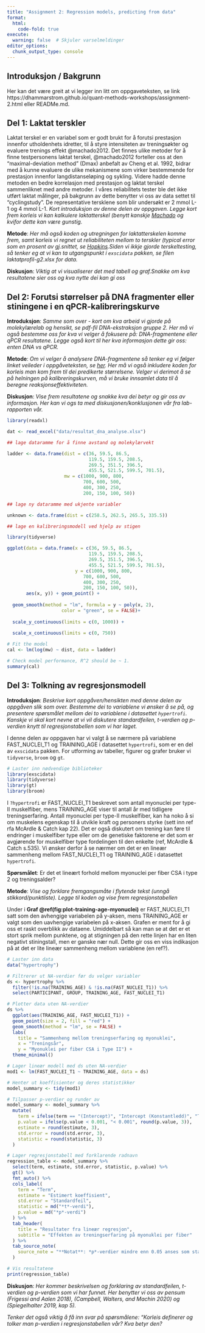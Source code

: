 ```yaml
---
title: "Assignment 2: Regression models, predicting from data"
format: 
  html:
    code-fold: true
execute:
  warning: false  # Skjuler varselmeldinger
editor_options: 
  chunk_output_type: console
---
```


## Introduksjon / Bakgrunn

Her kan det være greit at vi legger inn litt om oppgaveteksten, se link https://dhammarstrom.github.io/quant-methods-workshops/assignment-2.html eller READMe.md.

## Del 1: Laktat terskler

Laktat terskel er en variabel som er godt brukt for å forutsi prestasjon innenfor utholdenhets idretter, til å styre intensiteten av treningsøkter og evaluere trenings effekt @machado2012. Det finnes ulike metoder for å finne testpersonens laktat terskel, @machado2012 forteller oss at den "maximal-deviation method" (Dmax) anbefalt av Cheng et al. 1992, bidrar med å kunne evaluere de ulike mekanismene som virker bestemmende for prestasjon innenfor langdistanseløping og sykling. Videre hadde denne metoden en bedre korrelasjon med prestasjon og laktat terskel sammenliknet med andre metoder. 
I våres reliabilitets tester ble det ikke utført laktat målinger, på bakgrunn av dette benytter vi oss av data settet til "cyclingstudy". De representative tersklene som blir undersøkt er 2 mmol L-1 og 4 mmol L-1. 
*Kort introduksjon av denne delen av oppgaven. Legge kort frem korleis vi kan kalkulere laktatterskel (benytt kanskje [Machado](https://www.tandfonline.com/doi/abs/10.1080/02640414.2012.702424) og kvifor dette kan være gunstig.*

**Metode**: *Her må også koden og utregningen for laktatterskelen komme frem, samt korleis vi regnet ut reliabiliteten mellom to terskler (typical error som en prosent av gj.snittet, se [Hopkins](https://link-springer-com.ezproxy.inn.no/article/10.2165/00007256-200030010-00001).Siden vi ikkje gjorde terskeltesting, så tenker eg at vi kan ta utgangspunkt i `exscidata` pakken, se filen laktatprofil-g2.xlsx for data.*

**Diskusjon**: *Viktig at vi visualiserer det med tabell og graf.Snakke om kva resultatene sier oss og kva nytte dei kan gi oss*


## Del 2: Forutsi størrelser på DNA fragmenter eller stiningene i en qPCR-kalibreringskurve

**Introduksjon**: *Samme som over - kort om kva arbeid vi gjorde på molekylærelab og hensikt, se pdf-fil DNA-ekstraksjon gruppe 2. Her må vi også bestemme oss for kva vi velger å fokusere på: DNA-fragmentene eller qPCR resultatene. Legge også kort til her kva informasjon dette gir oss: enten DNA vs qPCR.*

**Metode**: *Om vi velger å analysere DNA-fragmentene så tenker eg vi følger linket veileder i oppgåveteksten, se [her](https://trainome.github.io/protocols/sw_pcr_size_determination.html). Her må vi også inkludere koden for korleis man kom frem til dei predikerte størrelsene.* *Velger vi derimot å se på helningen på kalibreringskurven, må vi bruke innsamlet data til å beregne reaksjonseffektiviteten.*

**Diskusjon**: *Vise frem resultatene og snakke kva dei betyr og gir oss av informasjon. Her kan vi ogs ta med diskusjonen/konklusjonen vår fra lab-rapporten vår.*

```r

library(readxl)

dat <- read_excel("data/resultat_dna_analyse.xlsx")

```


```r
## lage dataramme for å finne avstand og molekylærvekt

ladder <- data.frame(dist = c(36, 59.5, 86.5,
                              119.5, 159.5, 208.5,
                              269.5, 351.5, 396.5,
                              455.5, 521.5, 599.5, 701.5),
                     mw = c(1000, 900, 800, 
                            700, 600, 500, 
                            400, 300, 250, 
                            200, 150, 100, 50))

## lage ny dataramme med ukjente variabler

unknown <- data.frame(dist = c(258.5, 262.5, 265.5, 335.5))


```

```r
## lage en kalibreringsmodell ved hjelp av stigen

library(tidyverse)

ggplot(data = data.frame(x = c(36, 59.5, 86.5,
                              119.5, 159.5, 208.5,
                              269.5, 351.5, 396.5,
                              455.5, 521.5, 599.5, 701.5), 
                         y = c(1000, 900, 800, 
                            700, 600, 500, 
                            400, 300, 250, 
                            200, 150, 100, 50)), 
       aes(x, y)) + geom_point() +
  
  geom_smooth(method = "lm", formula = y ~ poly(x, 2), 
                    color = "green", se = FALSE)+
  
  scale_y_continuous(limits = c(0, 1000)) +
  
  scale_x_continuous(limits = c(0, 750))
```


```r
# Fit the model
cal <- lm(log(mw) ~ dist, data = ladder)

# Check model performance, R^2 should be ~ 1.
summary(cal)


```

## Del 3: Tolkning av regresjonsmodell

**Introduksjon**: *Beskrive kort oppgåven/hensikten med denne delen av oppgåven slik som over. Bestemme dei to variablene vi ønsker å se på, og presentere spørsmålet mellom dei to variablene i datasettet `hypertrofi`. Kanskje vi skal kort nevne at vi vil diskutere standardfeilen, t-verdien og p-verdien knytt til regresjonstabellen som vi har laget.*


I denne delen av oppgaven har vi valgt å se nærmere på variablene FAST_NUCLEI_T1 og TRAINING_AGE i datasettet `hypertrofi`, som er en del av `exscidata` pakken. For utforming av tabeller, figurer og grafer bruker vi `tidyverse`, `broom` og `gt`.

```r
# Laster inn nødvendige biblioteker
library(exscidata)
library(tidyverse)
library(gt)
library(broom)
```

I `?hypertrofi` er FAST_NUCLEI_T1 beskrevet som antall myonuclei per type-II muskelfiber, mens TRAINING_AGE viser til antall år med tidligere treningserfaring. Antall myonuclei per type-II muskelfiber, kan ha noko å si om muskelens egenskap til å utvikle kraft og personers styrke (sett inn ref rfa McArdle & Catch kap 22). Det er også diskutert om trening kan føre til endringer i muskelfiber type eller om de genetiske faktorene er det som er avgjørende for muskelfiber type fordelingen til den enkelte (ref, McArdle & Catch s.535). Vi ønsker derfor å se nærmer om det er en lineær sammenheng mellom FAST_NUCLEI_T1 og TRAINING_AGE i datasettet `hypertrofi`.   


**Spørsmålet**: Er det et lineært forhold mellom myonuclei per fiber CSA i type 2 og treningsalder? 

**Metode**: *Vise og forklare fremgangsmåte i flytende tekst (unngå stikkord/punktliste). Legge til koden og vise frem regresjonstabellen*

Under i **Graf \@ref(fig:plot-training-age-myonuclei)** er FAST_NUCLEI_T1 satt som den avhengige variabelen på y-aksen, mens TRAINING_AGE er valgt som den uavhengige variabelen på x-aksen. Grafen er ment for å gi oss et raskt overblikk av dataene. Umiddelbart så kan man se at det er et stort sprik mellom punktene, og at stigningen på den rette linjen har en liten negativt stiningstall, men er ganske nær null. Dette gir oss en viss indikasjon på at det er lite lineær sammenheng mellom variablene (en ref?).

```r
# Laster inn data
data("hypertrophy")

# Filtrerer ut NA-verdier før du velger variabler
ds <- hypertrophy %>%
  filter(!is.na(TRAINING_AGE) & !is.na(FAST_NUCLEI_T1)) %>%
  select(PARTICIPANT, GROUP, TRAINING_AGE, FAST_NUCLEI_T1)

# Plotter data uten NA-verdier
ds %>% 
  ggplot(aes(TRAINING_AGE, FAST_NUCLEI_T1)) +
  geom_point(size = 2, fill = "red") +
  geom_smooth(method = "lm", se = FALSE) +
  labs(
    title = "Sammenheng mellom treningserfaring og myonuklei",
    x = "Treningsår", 
    y = "Myonuklei per fiber CSA i Type II") +
  theme_minimal()
```


``` r
# Lager lineær modell med ds uten NA-verdier
mod1 <- lm(FAST_NUCLEI_T1 ~ TRAINING_AGE, data = ds)

# Henter ut koeffisienter og deres statistikker
model_summary <- tidy(mod1)

# Tilpasser p-verdier og runder av
model_summary <- model_summary %>%
  mutate(
    term = ifelse(term == "(Intercept)", "Intercept (Konstantledd)", "Treningserfaring (år)"),
    p.value = ifelse(p.value < 0.001, "< 0.001", round(p.value, 3)),
    estimate = round(estimate, 3),
    std.error = round(std.error, 3),
    statistic = round(statistic, 3)
  )

# Lager regresjonstabell med forklarende radnavn
regression_table <- model_summary %>%
  select(term, estimate, std.error, statistic, p.value) %>%
  gt() %>%
  fmt_auto() %>%
  cols_label(
    term = "Term",
    estimate = "Estimert koeffisient",
    std.error = "Standardfeil",
    statistic = md("*t*-verdi"),
    p.value = md("*p*-verdi")
  ) %>% 
  tab_header(
    title = "Resultater fra lineær regresjon",
    subtitle = "Effekten av treningserfaring på myonuklei per fiber"
  ) %>%
  tab_source_note(
    source_note = "**Notat**: *p*-verdier mindre enn 0.05 anses som statistisk signifikante."
  )

# Vis resultatene
print(regression_table)

```

**Diskusjon**: *Her kommer beskrivelsen og forklaring av standardfeilen, t-verdien og p-verdien som vi har funnet. Her benytter vi oss av pensum (Frigessi and Aalen 2018), (Campbell, Walters, and Machin 2020) og (Spiegelhalter 2019, kap 5).*

*Tenker det også viktig å få inn svar på spørsmålene: "Korleis definerer og tolker man p-verdien i regresjonstabellen vår? Kva betyr den?*
